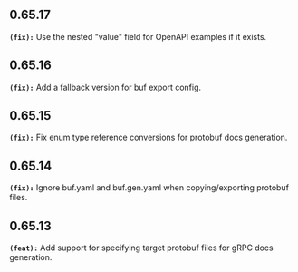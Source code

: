 ## 0.65.17
**`(fix):`** Use the nested "value" field for OpenAPI examples if it exists.


## 0.65.16
**`(fix):`** Add a fallback version for buf export config.


## 0.65.15
**`(fix):`** Fix enum type reference conversions for protobuf docs generation.


## 0.65.14
**`(fix):`** Ignore buf.yaml and buf.gen.yaml when copying/exporting protobuf files.


## 0.65.13
**`(feat):`** Add support for specifying target protobuf files for gRPC docs generation.


